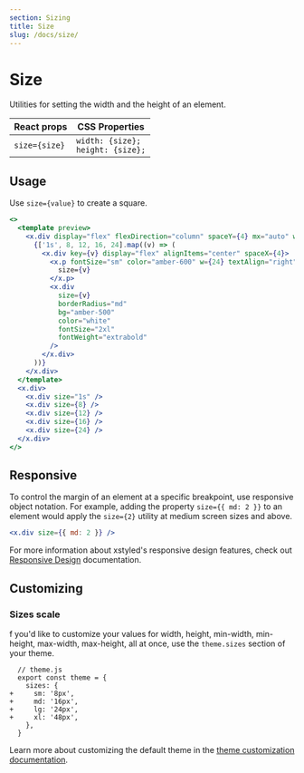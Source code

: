 ```yaml
---
section: Sizing
title: Size
slug: /docs/size/
---
```


# Size

Utilities for setting the width and the height of an element.

<carbon-ad />

| React props   | CSS Properties                          |
| ------------- | --------------------------------------- |
| `size={size}` | `width: {size};`<br />`height: {size};` |

## Usage

Use `size={value}` to create a square.

```jsx preview color=amber
<>
  <template preview>
    <x.div display="flex" flexDirection="column" spaceY={4} mx="auto" w={64}>
      {['1s', 8, 12, 16, 24].map((v) => (
        <x.div key={v} display="flex" alignItems="center" spaceX={4}>
          <x.p fontSize="sm" color="amber-600" w={24} textAlign="right">
            size={v}
          </x.p>
          <x.div
            size={v}
            borderRadius="md"
            bg="amber-500"
            color="white"
            fontSize="2xl"
            fontWeight="extrabold"
          />
        </x.div>
      ))}
    </x.div>
  </template>
  <x.div>
    <x.div size="1s" />
    <x.div size={8} />
    <x.div size={12} />
    <x.div size={16} />
    <x.div size={24} />
  </x.div>
</>
```

## Responsive

To control the margin of an element at a specific breakpoint, use responsive object notation. For example, adding the property `size={{ md: 2 }}` to an element would apply the `size={2}` utility at medium screen sizes and above.

```jsx
<x.div size={{ md: 2 }} />
```

For more information about xstyled's responsive design features, check out [Responsive Design](/docs/responsive-design/) documentation.

## Customizing

### Sizes scale

f you'd like to customize your values for width, height, min-width, min-height, max-width, max-height, all at once, use the `theme.sizes` section of your theme.

```diffjs
  // theme.js
  export const theme = {
    sizes: {
+     sm: '8px',
+     md: '16px',
+     lg: '24px',
+     xl: '48px',
    },
  }
```

Learn more about customizing the default theme in the [theme customization documentation](/docs/theme/).
